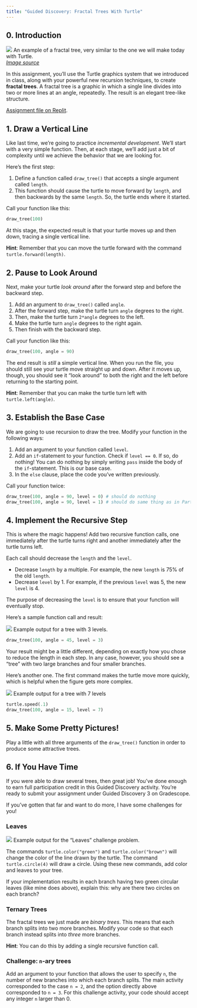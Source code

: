 ```yaml
---
title: "Guided Discovery: Fractal Trees With Turtle"
---
```


## 0. Introduction

[![](https://blog.ploeh.dk/content/binary/symmetric-fractal-tree.png)
An example of a fractal tree, very similar to the one we will make today with Turtle. <br> 
[*Image source*](https://blog.ploeh.dk/2017/06/06/fractal-trees-with-purescript/)
]{.aside}

In this assignment, you'll use the Turtle graphics system that we introduced in class, along with your powerful new recursion techniques, to create **fractal trees**. A fractal tree is a graphic in which a single line divides into two or more lines at an angle, repeatedly. The result is an elegant tree-like structure.   

[Assignment file on Replit](https://replit.com/team/csci-0145/Guided-Discovery-3-Recursion-and-Turtle-Graphics). 

## 1. Draw a Vertical Line

Like last time, we're going to practice *incremental development*. We'll start with a very simple function. Then, at each stage, we'll add just a bit of complexity until we achieve the behavior that we are looking for. 

Here's the first step: 

1. Define a function called `draw_tree()` that accepts a single argument called `length`. 
2. This function should cause the turtle to move forward by `length`, and then backwards by the same `length`. So, the turtle ends where it started. 

Call your function like this: 

```python
draw_tree(100)
```

At this stage, the expected result is that your turtle moves up and then down, tracing a single vertical line. 

**Hint**: Remember that you can move the turtle forward with the command `turtle.forward(length)`. 

## 2. Pause to Look Around

Next, make your turtle *look around* after the forward step and before the backward step. 

1. Add an argument to `draw_tree()` called `angle`. 
2. After the forward step, make the turtle turn `angle` degrees to the right. 
3. Then, make the turtle turn `2*angle` degrees to the left. 
4. Make the turtle turn `angle` degrees to the right again. 
5. Then finish with the backward step. 

Call your function like this: 

```python
draw_tree(100, angle = 90)
```

The end result is *still* a simple vertical line. When you run the file, you should still see your turtle move straight up and down. After it moves up, though, you should see it "look around" to both the right and the left before returning to the starting point. 

**Hint**: Remember that you can make the turtle turn left with `turtle.left(angle)`. 

## 3. Establish the Base Case

We are going to use recursion to draw the tree. Modify your function in the following ways: 

1. Add an argument to your function called `level`. 
2. Add an `if`-statement to your function. Check if `level == 0`. If so, do nothing! You can do nothing by simply writing `pass` inside the body of the `if`-statement. This is our base case. 
3. In the `else` clause, place the code you've written previously. 

Call your function twice: 

```python
draw_tree(100, angle = 90, level = 0) # should do nothing
draw_tree(100, angle = 90, level = 1) # should do same thing as in Part 2
```

## 4. Implement the Recursive Step

This is where the magic happens! Add two recursive function calls, one immediately after the turtle turns right and another immediately after the turtle turns left. 

Each call should decrease the `length` and the `level`. 

- Decrease `length` by a multiple. For example, the new `length` is 75% of the old `length`. 
- Decrease `level` by 1. For example, if the previous `level` was 5, the new `level` is 4. 

The purpose of decreasing the `level` is to ensure that your function will eventually stop. 



Here's a sample function call and result: 

[![](/assets/img/turtle-example-1.png)
Example output for a tree with 3 levels.]{.aside}

```python
draw_tree(100, angle = 45, level = 3)
```


Your result might be a little different, depending on exactly how you chose to reduce the length in each step. In any case, however, you should see a "tree" with two large branches and four smaller branches. 


Here's another one. The first command makes the turtle move more quickly, which is helpful when the figure gets more complex. 

[![](/assets/img/turtle-example-2.png)
Example output for a tree with 7 levels]{.aside}

```python
turtle.speed(.1)
draw_tree(100, angle = 15, level = 7)
```




## 5. Make Some Pretty Pictures!

Play a little with all three arguments of the `draw_tree()` function in order to produce some attractive trees. 

## 6. If You Have Time

If you were able to draw several trees, then great job! You've done enough to earn full participation credit in this Guided Discovery activity. You're ready to submit your assignment under Guided Discovery 3 on Gradescope. 

If you've gotten that far and want to do more, I have some challenges for you!

### Leaves

[![](/assets/img/turtle-example-3.png)
Example output for the "Leaves" challenge problem.]{.aside}

The commands `turtle.color("green")` and `turtle.color("brown")` will change the color of the line drawn by the turtle. The command `turtle.circle(4)` will draw a circle. Using these new commands, add color and leaves to your tree. 



If your implementation results in each branch having two green circular leaves (like mine does above), explain this: why are there two circles on each branch?


### Ternary Trees

The fractal trees we just made are *binary trees*. This means that each branch splits into two more branches. Modify your code so that each branch instead splits into *three* more branches. 

**Hint**: You can do this by adding a single recursive function call. 

### Challenge: `n`-ary trees

Add an argument to your function that allows the user to specify `n`, the number of new branches into which each branch splits. The main activity corresponded to the case `n = 2`, and the option directly above corresponded to `n = 3`. For this challenge activity, your code should accept any integer `n` larger than 0.